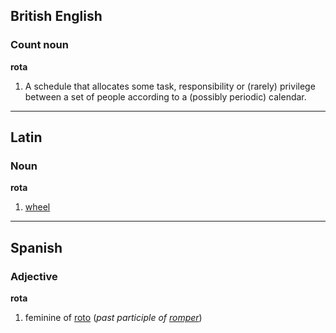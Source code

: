 ==British English==
===Count noun===
'''rota'''
# A schedule that allocates some task, responsibility or (rarely) privilege between a set of people according to a (possibly periodic) calendar.

----
==Latin==
===Noun===
'''rota'''

#[[wheel]]

----
==Spanish==
===Adjective===
'''rota'''

# feminine of [[roto]] (''past participle of [[romper]]'')